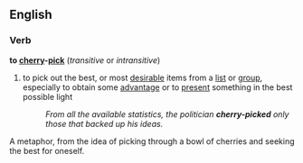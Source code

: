 ==English==
===Verb===
'''to [[cherry]]-[[pick]]'''  (''transitive'' or ''intransitive'')
# to pick out the best, or most [[desirable]] items from a [[list]] or [[group]], especially to obtain some [[advantage]] or to [[present]] something in the best possible light
#:''From all the available statistics, the politician '''cherry-picked''' only those that backed up his ideas.''

A metaphor, from the idea of picking through a bowl of cherries and seeking the best for oneself.